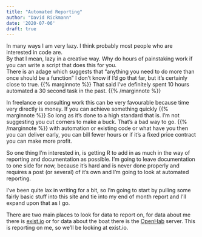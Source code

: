 ```yaml
---
title: "Automated Reporting"
author: "David Rickmann"
date: '2020-07-06'
draft: true
---
```

  
In many ways I am very lazy. I think probably most people who are interested in code are.    
By that I mean, lazy in a creative way. Why do hours of painstaking work if you can write a script that does this for you.   
There is an adage which suggests that "anything you need to do more than once should be a function" I don't know if I'd go that far, but it's certainly close to true.
{{% marginnote %}} That said I've definitely spent 10 hours automated a 30 second task in the past.   {{% /marginnote %}}


In freelance or consulting work this can be very favourable because time very directly is money. If you can achieve something quickly {{% marginnote %}}  So long as it's done to a high standard that is. I'm not suggesting you cut corners to make a buck. That's a bad way to go.  {{% /marginnote %}} with automation or existing code or what have you then you can deliver early, you can bill fewer hours or if it's a fixed price contract you can make more profit. 

So one thing I'm interested in, is getting R to add in as much in the way of reporting and documentation as possible.
I'm going to leave documentation to one side for now, because it's hard and is never done properly and requires a post (or several) of it's own and I'm going to look at automated reporting.

I've been quite lax in writing for a bit, so I'm going to start by pulling some fairly basic stuff into this site and tie into my end of month report and I'll expand upon that as I go.

There are two main places to look for data to report on, for data about me there is [exist.io](https://exist.io/?referred_by=DavidRickmann) or for data about the boat there is the [OpenHab](https://www.openhab.org/) server. This is reporting on me, so we'll be looking at exist.io.
